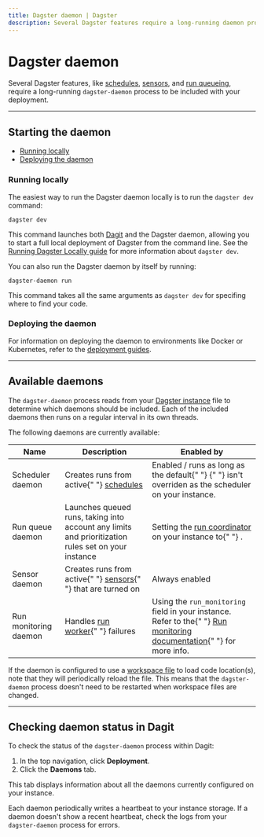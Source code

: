 ```yaml
---
title: Dagster daemon | Dagster
description: Several Dagster features require a long-running daemon process within your deployment.
---
```


# Dagster daemon

Several Dagster features, like [schedules](/concepts/partitions-schedules-sensors/schedules), [sensors](/concepts/partitions-schedules-sensors/sensors), and [run queueing](/deployment/run-coordinator#limiting-run-concurrency), require a long-running `dagster-daemon` process to be included with your deployment.

---

## Starting the daemon

- [Running locally](#running-locally)
- [Deploying the daemon](#deploying-the-daemon)

### Running locally

The easiest way to run the Dagster daemon locally is to run the `dagster dev` command:

```shell
dagster dev
```

This command launches both [Dagit](/concepts/dagit/dagit) and the Dagster daemon, allowing you to start a full local deployment of Dagster from the command line. See the [Running Dagster Locally guide](/deployment/guides/running-locally) for more information about `dagster dev`.

You can also run the Dagster daemon by itself by running:

```shell
dagster-daemon run
```

This command takes all the same arguments as `dagster dev` for specifing where to find your code.

### Deploying the daemon

For information on deploying the daemon to environments like Docker or Kubernetes, refer to the [deployment guides](/deployment/guides).

---

## Available daemons

The `dagster-daemon` process reads from your [Dagster instance](/deployment/dagster-instance) file to determine which daemons should be included. Each of the included daemons then runs on a regular interval in its own threads.

The following daemons are currently available:

<table
  className="table"
  style={{
    width: "100%",
  }}
>
  <thead>
    <tr>
      <th
        style={{
          width: "20%",
        }}
      >
        Name
      </th>
      <th>Description</th>
      <th>Enabled by</th>
    </tr>
  </thead>
  <tbody>
    <tr>
      <td>Scheduler daemon</td>
      <td>
        Creates runs from active{" "}
        <a href="/concepts/partitions-schedules-sensors/schedules">schedules</a>
      </td>
      <td>
        Enabled / runs as long as the default{" "}
        <PyObject
          module="dagster._core.scheduler"
          object="DagsterDaemonScheduler"
        />{" "}
        isn't overriden as the scheduler on your instance.
      </td>
    </tr>
    <tr>
      <td>Run queue daemon</td>
      <td>
        Launches queued runs, taking into account any limits and prioritization
        rules set on your instance
      </td>
      <td>
        Setting the <a href="/deployment/run-coordinator">run coordinator</a> on
        your instance to{" "}
        <PyObject
          module="dagster._core.run_coordinator"
          object="QueuedRunCoordinator"
        />
        .
      </td>
    </tr>
    <tr>
      <td>Sensor daemon</td>
      <td>
        Creates runs from active{" "}
        <a href="/concepts/partitions-schedules-sensors/sensors">sensors</a>{" "}
        that are turned on
      </td>
      <td>Always enabled</td>
    </tr>
    <tr>
      <td>Run monitoring daemon</td>
      <td>
        Handles <a href="/deployment/overview#job-execution-flow">run worker</a>{" "}
        failures
      </td>
      <td>
        Using the <code>run_monitoring</code> field in your instance. Refer to
        the{" "}
        <a href="/deployment/run-monitoring">Run monitoring documentation</a>{" "}
        for more info.
      </td>
    </tr>
  </tbody>
</table>

If the daemon is configured to use a [workspace file](/concepts/code-locations/workspace-files) to load code location(s), note that they will periodically reload the file. This means that the `dagster-daemon` process doesn't need to be restarted when workspace files are changed.

---

## Checking daemon status in Dagit

To check the status of the `dagster-daemon` process within Dagit:

1. In the top navigation, click **Deployment**.
2. Click the **Daemons** tab.

This tab displays information about all the daemons currently configured on your instance.

Each daemon periodically writes a heartbeat to your instance storage. If a daemon doesn't show a recent heartbeat, check the logs from your `dagster-daemon` process for errors.
